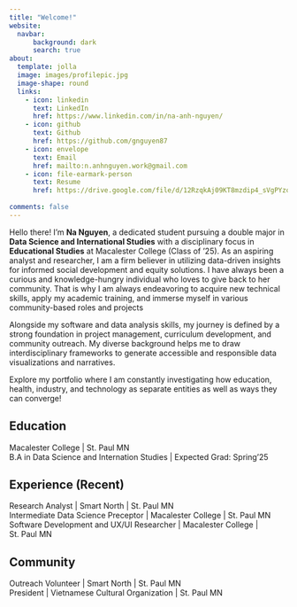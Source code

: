 ```yaml
---
title: "Welcome!"
website: 
  navbar:
      background: dark
      search: true
about:
  template: jolla
  image: images/profilepic.jpg
  image-shape: round
  links:
    - icon: linkedin
      text: LinkedIn
      href: https://www.linkedin.com/in/na-anh-nguyen/
    - icon: github
      text: Github
      href: https://github.com/gnguyen87
    - icon: envelope
      text: Email
      href: mailto:n.anhnguyen.work@gmail.com
    - icon: file-earmark-person
      text: Resume
      href: https://drive.google.com/file/d/12RzqkAj09KT8mzdip4_sVgPYzqJ7UbOc/view?usp=sharing
      
comments: false
---
```


Hello there! I'm **Na Nguyen**, a dedicated student pursuing a double major in **Data Science and International Studies** with a disciplinary focus in **Educational Studies** at Macalester College (Class of '25). As an aspiring analyst and researcher, I am a firm believer in utilizing data-driven insights for informed social development and equity solutions. I have always been a curious and knowledge-hungry individual who loves to give back to her community. That is why I am always endeavoring to acquire new technical skills, apply my academic training, and immerse myself in various community-based roles and projects

Alongside my software and data analysis skills, my journey is defined by a strong foundation in project management, curriculum development, and community outreach. My diverse background helps me to draw interdisciplinary frameworks to generate accessible and responsible data visualizations and narratives.

Explore my portfolio where I am constantly investigating how education, health, industry, and technology as separate entities as well as ways they can converge!

## Education

Macalester College \| St. Paul MN <br> B.A in Data Science and Internation Studies \| Expected Grad: Spring'25

## Experience (Recent)

Research Analyst \| Smart North \| St. Paul MN <br> Intermediate Data Science Preceptor \| Macalester College \| St. Paul MN <br> Software Development and UX/UI Researcher \| Macalester College \| St. Paul MN

## Community

Outreach Volunteer \| Smart North \| St. Paul MN <br> President \| Vietnamese Cultural Organization \| St. Paul MN
